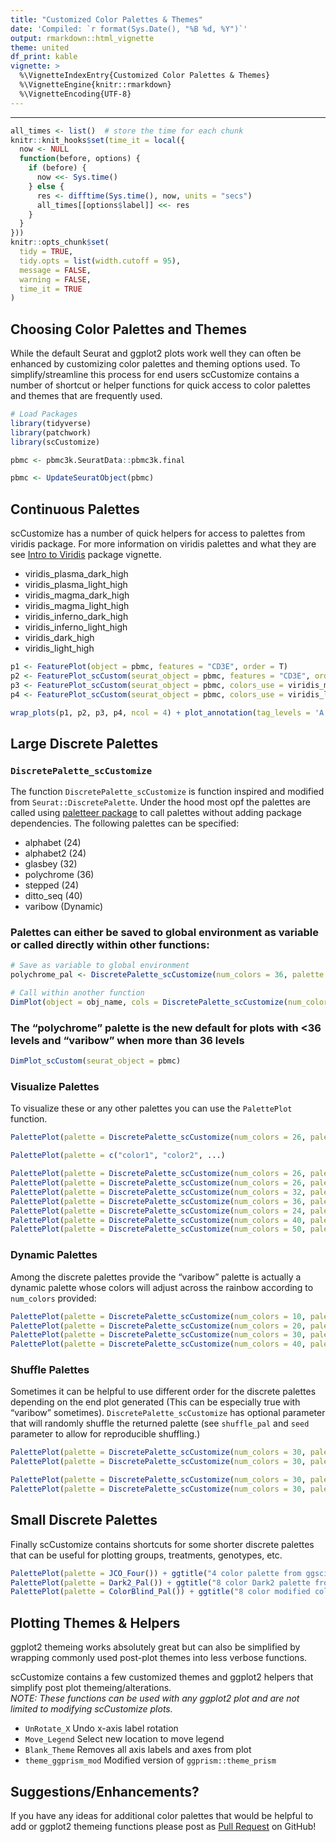 ```yaml
---
title: "Customized Color Palettes & Themes"
date: 'Compiled: `r format(Sys.Date(), "%B %d, %Y")`'
output: rmarkdown::html_vignette
theme: united
df_print: kable
vignette: >
  %\VignetteIndexEntry{Customized Color Palettes & Themes}
  %\VignetteEngine{knitr::rmarkdown}
  %\VignetteEncoding{UTF-8}
---
```

***

<style>
p.caption {
  font-size: 0.9em;
}
</style>

```r
all_times <- list()  # store the time for each chunk
knitr::knit_hooks$set(time_it = local({
  now <- NULL
  function(before, options) {
    if (before) {
      now <<- Sys.time()
    } else {
      res <- difftime(Sys.time(), now, units = "secs")
      all_times[[options$label]] <<- res
    }
  }
}))
knitr::opts_chunk$set(
  tidy = TRUE,
  tidy.opts = list(width.cutoff = 95),
  message = FALSE,
  warning = FALSE,
  time_it = TRUE
)
```

## Choosing Color Palettes and Themes
While the default Seurat and ggplot2 plots work well they can often be enhanced by customizing color palettes and theming options used.  To simplify/streamline this process for end users scCustomize contains a number of shortcut or helper functions for quick access to color palettes and themes that are frequently used.

```r
# Load Packages
library(tidyverse)
library(patchwork)
library(scCustomize)

pbmc <- pbmc3k.SeuratData::pbmc3k.final

```


```r
pbmc <- UpdateSeuratObject(pbmc)
```


## Continuous Palettes
scCustomize has a number of quick helpers for access to palettes from viridis package.  For more information on viridis palettes and what they are see [Intro to Viridis](https://cran.r-project.org/web/packages/viridis/vignettes/intro-to-viridis.html) package vignette.

* viridis_plasma_dark_high
* viridis_plasma_light_high
* viridis_magma_dark_high
* viridis_magma_light_high
* viridis_inferno_dark_high
* viridis_inferno_light_high
* viridis_dark_high
* viridis_light_high


```r
p1 <- FeaturePlot(object = pbmc, features = "CD3E", order = T)
p2 <- FeaturePlot_scCustom(seurat_object = pbmc, features = "CD3E", order = T)
p3 <- FeaturePlot_scCustom(seurat_object = pbmc, colors_use = viridis_magma_dark_high, features = "CD3E", order = T)
p4 <- FeaturePlot_scCustom(seurat_object = pbmc, colors_use = viridis_light_high, features = "CD3E", order = T)
```

```r
wrap_plots(p1, p2, p3, p4, ncol = 4) + plot_annotation(tag_levels = 'A')
```


## Large Discrete Palettes
### `DiscretePalette_scCustomize`
The function `DiscretePalette_scCustomize` is function inspired and modified from `Seurat::DiscretePalette`.  Under the hood most opf the palettes are called using [paletteer package](https://github.com/EmilHvitfeldt/paletteer) to call palettes without adding package dependencies.  The following palettes can be specified:

* alphabet (24)
* alphabet2 (24)
* glasbey (32)
* polychrome (36)
* stepped (24)
* ditto_seq (40)
* varibow (Dynamic)

### Palettes can either be saved to global environment as variable or called directly within other functions:
```r
# Save as variable to global environment
polychrome_pal <- DiscretePalette_scCustomize(num_colors = 36, palette = "polychrome")

# Call within another function
DimPlot(object = obj_name, cols = DiscretePalette_scCustomize(num_colors = 26, palette = "polychrome"))
```

### The "polychrome" palette is the new default for plots with <36 levels and "varibow" when more than 36 levels
```r
DimPlot_scCustom(seurat_object = pbmc)
```


### Visualize Palettes
To visualize these or any other palettes you can use the `PalettePlot` function.
```r
PalettePlot(palette = DiscretePalette_scCustomize(num_colors = 26, palette = "alphabet"))

PalettePlot(palette = c("color1", "color2", ...)

```

```r
PalettePlot(palette = DiscretePalette_scCustomize(num_colors = 26, palette = "alphabet")) + ggtitle("alphabet (26 colors)")
PalettePlot(palette = DiscretePalette_scCustomize(num_colors = 26, palette = "alphabet2")) + ggtitle("alphabet2 (26 colors)")
PalettePlot(palette = DiscretePalette_scCustomize(num_colors = 32, palette = "glasbey")) + ggtitle("glasbey (32 colors)")
PalettePlot(palette = DiscretePalette_scCustomize(num_colors = 36, palette = "polychrome")) + ggtitle("polychrome (36 colors)")
PalettePlot(palette = DiscretePalette_scCustomize(num_colors = 24, palette = "stepped")) + ggtitle("stepped (24 colors")
PalettePlot(palette = DiscretePalette_scCustomize(num_colors = 40, palette = "ditto_seq")) + ggtitle("ditto_seq (40 colors)")
PalettePlot(palette = DiscretePalette_scCustomize(num_colors = 50, palette = "varibow")) + ggtitle("varibow (50 color version)")
```

### Dynamic Palettes
Among the discrete palettes provide the "varibow" palette is actually a dynamic palette whose colors will adjust across the rainbow according to `num_colors` provided:
```r
PalettePlot(palette = DiscretePalette_scCustomize(num_colors = 10, palette = "varibow")) + ggtitle("varibow (10 color version)")
PalettePlot(palette = DiscretePalette_scCustomize(num_colors = 20, palette = "varibow")) + ggtitle("varibow (20 color version)")
PalettePlot(palette = DiscretePalette_scCustomize(num_colors = 30, palette = "varibow")) + ggtitle("varibow (30 color version)")
PalettePlot(palette = DiscretePalette_scCustomize(num_colors = 40, palette = "varibow")) + ggtitle("varibow (40 color version)")
```

### Shuffle Palettes
Sometimes it can be helpful to use different order for the discrete palettes depending on the end plot generated (This can be especially true with "varibow" sometimes).  `DiscretePalette_scCustomize` has optional parameter that will randomly shuffle the returned palette (see `shuffle_pal` and `seed` parameter to allow for reproducible shuffling.)
```r
PalettePlot(palette = DiscretePalette_scCustomize(num_colors = 30, palette = "varibow")) + ggtitle("varibow (normal)")
PalettePlot(palette = DiscretePalette_scCustomize(num_colors = 30, palette = "varibow"), shuffle_pal = TRUE) + ggtitle("varibow (shuffled)")
```

```r
PalettePlot(palette = DiscretePalette_scCustomize(num_colors = 30, palette = "varibow")) + ggtitle("varibow (normal)")
PalettePlot(palette = DiscretePalette_scCustomize(num_colors = 30, palette = "varibow", shuffle_pal = TRUE)) + ggtitle("varibow (shuffled)")
```


## Small Discrete Palettes
Finally scCustomize contains shortcuts for some shorter discrete palettes that can be useful for plotting groups, treatments, genotypes, etc.
```r
PalettePlot(palette = JCO_Four()) + ggtitle("4 color palette from ggsci package.")
PalettePlot(palette = Dark2_Pal()) + ggtitle("8 color Dark2 palette from RColorBrewer package")
PalettePlot(palette = ColorBlind_Pal()) + ggtitle("8 color modified color blind safe palette")
```


## Plotting Themes & Helpers
ggplot2 themeing works absolutely great but can also be simplified by wrapping commonly used post-plot themes into less verbose functions.
  
scCustomize contains a few customized themes and ggplot2 helpers that simplify post plot themeing/alterations.  
*NOTE: These functions can be used with any ggplot2 plot and are not limited to modifying scCustomize plots.*  

* `UnRotate_X` Undo x-axis label rotation
* `Move_Legend` Select new location to move legend
* `Blank_Theme` Removes all axis labels and axes from plot
* `theme_ggprism_mod` Modified version of `ggprism::theme_prism`


## Suggestions/Enhancements?
If you have any ideas for additional color palettes that would be helpful to add or ggplot2 themeing functions please post as [Pull Request](https://github.com/samuel-marsh/scCustomize/pulls) on GitHub!
